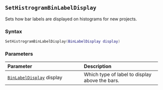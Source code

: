 ::: {.minipage data-latex="{\textwidth}"}
## `SetHistrogramBinLabelDisplay`

Sets how bar labels are displayed on histograms for new projects.

### Syntax {-}

``` .lua
SetHistrogramBinLabelDisplay(BinLabelDisplay display)
```

### Parameters {-}

**Parameter** | **Description**
| :-- | :-- |
| [`BinLabelDisplay`](#binlabeldisplay) display | Which type of label to display above the bars. |
:::
